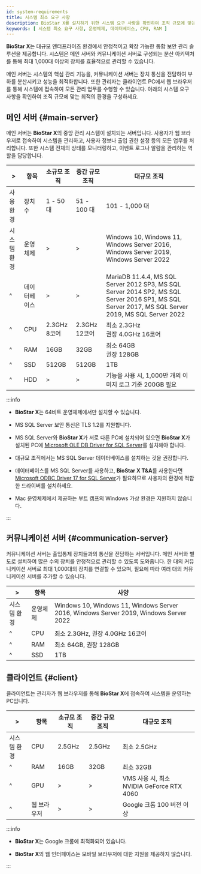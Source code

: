 ```yaml
---
id: system-requirements
title: 시스템 최소 요구 사항
description: BioStar X를 설치하기 위한 시스템 요구 사항을 확인하여 조직 규모에 맞는 최적의 환경을 구성하세요.
keywords: [ 시스템 최소 요구 사항, 운영체제, 데이터베이스, CPU, RAM ]
---
```


**BioStar X**는 대규모 엔터프라이즈 환경에서 안정적이고 확장 가능한 통합 보안 관리 솔루션을 제공합니다. 시스템은 메인 서버와 커뮤니케이션 서버로 구성되는 분산 아키텍처를 통해 최대 1,000대 이상의 장치를 효율적으로 관리할 수 있습니다.

메인 서버는 시스템의 핵심 관리 기능을, 커뮤니케이션 서버는 장치 통신을 전담하여 부하를 분산시키고 성능을 최적화합니다. 또한 관리자는 클라이언트 PC에서 웹 브라우저를 통해 시스템에 접속하여 모든 관리 업무를 수행할 수 있습니다. 아래의 시스템 요구 사항을 확인하여 조직 규모에 맞는 최적의 환경을 구성하세요.


## 메인 서버 {#main-server}

메인 서버는 **BioStar X**의 중앙 관리 시스템이 설치되는 서버입니다. 사용자가 웹 브라우저로 접속하여 시스템을 관리하고, 사용자 정보나 출입 권한 설정 등의 모든 업무를 처리합니다. 또한 시스템 전체의 상태를 모니터링하고, 이벤트 로그나 알람을 관리하는 역할을 담당합니다.

<div className='overflow-x col5--15-10-25'>

| \> | 항목 | 소규모 조직 | 중간 규모 조직 | 대규모 조직 |
| -- | -- | -- | -- | -- |
| 사용 환경 | 장치 수 | 1 - 50 대 | 51 - 100 대 | 101 - 1,000 대 |
| 시스템 환경 | 운영체제 | \> | \> | Windows 10, Windows 11, Windows Server 2016, Windows Server 2019, Windows Server 2022 |
| ^ | 데이터베이스 | \> | \> | MariaDB 11.4.4, MS SQL Server 2012 SP3, MS SQL Server 2014 SP2, MS SQL Server 2016 SP1, MS SQL Server 2017, MS SQL Server 2019, MS SQL Server 2022 |
| ^ | CPU | 2.3GHz 8코어 | 2.3GHz 12코어 | 최소 2.3GHz<br/>권장 4.0GHz 16코어 |
| ^ | RAM | 16GB | 32GB | 최소 64GB<br/>권장 128GB |
| ^ | SSD | 512GB | 512GB | 1TB |
| ^ | HDD | \> | \> | <Cmd sid='common.imageLog' product='2' /> 기능을 사용 시, 1,000만 개의 이미지 로그 기준 200GB 필요 |

</div>

:::info

* **BioStar X**는 64비트 운영체제에서만 설치할 수 있습니다.

* MS SQL Server 보안 통신은 TLS 1.2를 지원합니다.

* MS SQL Server와 **BioStar X**가 서로 다른 PC에 설치되어 있으면 **BioStar X**가 설치된 PC에 [Microsoft OLE DB Driver for SQL Server](https://learn.microsoft.com/sql/connect/oledb/download-oledb-driver-for-sql-server)를 설치해야 합니다.

* 대규모 조직에서는 MS SQL Server 데이터베이스를 설치하는 것을 권장합니다.

* 데이터베이스를 MS SQL Server를 사용하고, **BioStar X T&A**를 사용한다면 [Microsoft ODBC Driver 17 for SQL Server](https://learn.microsoft.com/ko-kr/sql/connect/odbc/download-odbc-driver-for-sql-server?view=sql-server-ver16#version-17)가 필요하므로 사용자의 환경에 적합한 드라이버를 설치하세요.

* Mac 운영체제에서 제공하는 부트 캠프의 Windows 가상 환경은 지원하지 않습니다.

:::

## 커뮤니케이션 서버 {#communication-server}

커뮤니케이션 서버는 출입통제 장치들과의 통신을 전담하는 서버입니다. 메인 서버와 별도로 설치하여 많은 수의 장치를 안정적으로 관리할 수 있도록 도와줍니다. 한 대의 커뮤니케이션 서버로 최대 1,000대의 장치를 연결할 수 있으며, 필요에 따라 여러 대의 커뮤니케이션 서버를 추가할 수 있습니다.

<div className='overflow-x'>

| \> | 항목 | 사양 |
| -- | -- | -- |
| 시스템 환경 | 운영체제 | Windows 10, Windows 11, Windows Server 2016, Windows Server 2019, Windows Server 2022 |
| ^ | CPU | 최소 2.3GHz, 권장 4.0GHz 16코어 |
| ^ | RAM | 최소 64GB, 권장 128GB |
| ^ | SSD | 1TB |

</div>


## 클라이언트 {#client}

클라이언트는 관리자가 웹 브라우저를 통해 **BioStar X**에 접속하여 시스템을 운영하는 PC입니다.

<div className='overflow-x'>

| \> | 항목 | 소규모 조직 | 중간 규모 조직 | 대규모 조직 |
| -- | -- | -- | -- | -- |
| 시스템 환경 | CPU | 2.5GHz | 2.5GHz | 최소 2.5GHz |
| ^ | RAM | 16GB | 32GB | 최소 32GB |
| ^ | GPU | \> | \> | VMS 사용 시, 최소 NVIDIA GeForce RTX 4060 |
| ^ | 웹 브라우저 | \> | \> | Google 크롬 100 버전 이상 |

</div>

:::info

* **BioStar X**는 Google 크롬에 최적화되어 있습니다.

* **BioStar X**의 웹 인터페이스는 모바일 브라우저에 대한 지원을 제공하지 않습니다.

:::